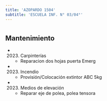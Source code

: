 ```yaml
---
title: 'AZOPARDO 1504'
subtitle: 'ESCUELA INF. N° 03/04°'
---
```


#


## Mantenimiento

*  (2023) Carpinterías 
    + Reparacion dos hojas puerta Emerg

*  (2023) Incendio 
    + Provisión/Colocación extintor ABC 5kg

*  (2023) Medios de elevación 
    + Reparar eje de polea, polea tensora



